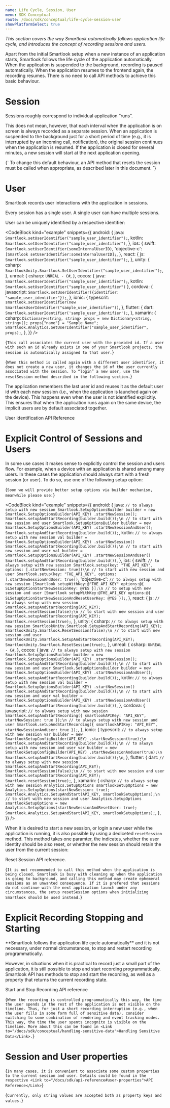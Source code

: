 ```yaml
---
name: Life Cycle, Session, User
menu: SDK Conceptual
route: /docs/sdk/conceptual/life-cycle-session-user
showPlatformSelect: true
---
```



<Title>Life Cycle, Session, User</Title>

*This section covers the way Smartlook automatically follows application life cycle, and introduces the concept of recording sessions and users.*

Apart from the initial Smartlook setup when a new instance of an application starts, Smartlook follows the life cycle of the application automatically. When the application is suspended to the background, recording is paused automatically. When the application resumes to the frontend again, the recording resumes. There is no need to call API methods to achieve this basic behaviour.

# Session
Sessions roughly correspond to individual application “runs”.

This does not mean, however, that each interval when the application is on screen is always recorded as a separate session. When an application is suspended to the background just for a short period of time (e.g., it is interrupted by an incoming call, notification), the original session continues when the application is resumed. If the application is closed for several minutes, a new session will start at the next application opening.

<TextBlock kind="important">
{`
To change this default behaviour, an API method that resets the session must be called when appropriate, as described later in this document.
`}
</TextBlock>

# User

Smartlook records user interactions with the application in sessions.

Every session has a single user. A single user can have multiple sessions.

User can be uniquely identified by a respective identifier:

<CodeBlock kind="example"
  snippets={{
    android: {
      java: `
Smartlook.setUserIdentifier("sample_user_identifier");
      `,
    kotlin: `
Smartlook.setUserIdentifier("sample_user_identifier")
      `,
    },
    ios: {
      swift: `
Smartlook.setUserIdentifier(someInternalUserID)
      `,
      'objective-c': `
[Smartlook setUserIdentifier:someInternalUserID];
      `,
    },
    react: {
      js: `
Smartlook.setUserIdentifier("sample_user_identifier");
`,
    },
    unity: {
      csharp: `
SmartlookUnity.Smartlook.SetUserIdentifier("sample_user_identifier");
`,
    },
    unreal: {
      csharp: `
UNREAL - C#
      `,
    },
    cocos: {
      java: `
Smartlook.setUserIdentifier("sample_user_identifier");
      `,
      kotlin: `
Smartlook.setUserIdentifier("sample_user_identifier")
      `
   },
   cordova: {
      javascript: `
Smartlook.setUserIdentifier({identifier: "sample_user_identifier"});
    `,
    },
    ionic: {
      typescrit: `
smartlook.setUserIdentifier(new SmartlookUserIdentifier("sample_user_identifier"))
      `,
    },
   flutter: {
      dart: `
Smartlook.setUserIdentifier('sample_user_identifier');
   `,
   },
xamarin: {
      csharp: `
Dictionary<string, string> props = new Dictionary<string, string>();
props["name"] = "Sample Name";
Smartlook.Analytics.SetUserIdentifier("sample_user_identifier", props);
      `,
    },
  }}
/>


<TextBlock kind="note">{`
This call associates the current user with the provided id. If a user with such an id already exists in one of your Smartlook projects, the session is automatically assigned to that user.
`}</TextBlock>


<TextBlock kind="important">{`
When this method is called again with a different user identifier, it does not create a new user, it changes the id of the user currently associated with the session. To “login” a new user, use the resetSession method described in the following section.
`}</TextBlock>

The application remembers the last user id and reuses it as the default user id with each new session (i.e., when the application is launched again on the device). This happens even when the user is not identified explicitly. This ensures that when the application runs again on the same device, the implicit users are by default associated together.

<Link to="/docs/sdk/api-reference#user-identification">User identification API Reference</Link>


# Explicit Control of Sessions and Users

In some use cases it makes sense to explicitly control the session and users flow. For example, when a device with an application is shared among many users. In these cases the application should always start with a fresh session (or user). To do so, use one of the following setup option:

<TextBlock visibleOn="react,flutter,unity">{`
Soon we will provide better setup options via builder mechanism, meanwhile please use:
`}</TextBlock>

<CodeBlock kind="example"
  snippets={{
    android: {
      java: `
// to always setup with new session
Smartlook.SetupOptionsBuilder builder = new Smartlook.SetupOptionsBuilder(API_KEY)
        .startNewSession();
Smartlook.setupAndStartRecording(builder.build());\n
// to start with new session and user
Smartlook.SetupOptionsBuilder builder = new Smartlook.SetupOptionsBuilder(API_KEY)
        .startNewSessionAndUser();
Smartlook.setupAndStartRecording(builder.build());
      `,
    kotlin: `
// to always setup with new session
val builder = Smartlook.SetupOptionsBuilder(API_KEY)
        .startNewSession()
Smartlook.setupAndStartRecording(builder.build());\n
// to start with new session and user
val builder = Smartlook.SetupOptionsBuilder(API_KEY)
        .startNewSessionAndUser()
Smartlook.setupAndStartRecording(builder.build())
      `,
    },
    ios: {
      swift: `
// to always setup with new session
Smartlook.setup(key: "THE_API_KEY",
                options: [.startNewSession: true])\\n
// to start with new session and user
Smartlook.setup(key: "THE_API_KEY",
                options: [.startNewSessionAndUser: true])
      `,
      'objective-c': `
// to always setup with new session
[Smartlook setupWithKey:@"THE_API_KEY"
                options:@{
                     SLSetupOptionStartNewSessionKey: @YES
                }];\n
// to setup with new session and user
[Smartlook setupWithKey:@THE_API_KEY
                options:@{
                     SLSetupOptionStartNewSessionAndResetUserKey: @YES
                }];
      `,
    },
    react: {
      js: `
// to always setup with new session
Smartlook.setupAndStartRecording(API_KEY);
Smartlook.resetSession(false);\n
// to start with new session and user
Smartlook.setupAndStartRecording(API_KEY);
Smartlook.resetSession(true);
`,
    },
    unity: {
      csharp: `
// to always setup with new session
SmartlookUnity.Smartlook.SetupAndStartRecording(API_KEY);
SmartlookUnity.Smartlook.ResetSession(false);\n
// to start with new session and user
SmartlookUnity.Smartlook.SetupAndStartRecording(API_KEY);
SmartlookUnity.Smartlook.ResetSession(true);
`,
    },
    unreal: {
      csharp: `
UNREAL - C#
      `,
    },
    cocos: {
      java: `
// to always setup with new session
Smartlook.SetupOptionsBuilder builder = new Smartlook.SetupOptionsBuilder(API_KEY)
        .startNewSession();
Smartlook.setupAndStartRecording(builder.build());\n
// to start with new session and user
Smartlook.SetupOptionsBuilder builder = new Smartlook.SetupOptionsBuilder(API_KEY)
        .startNewSessionAndUser();
Smartlook.setupAndStartRecording(builder.build());
      `,
    kotlin: `
// to always setup with new session
val builder = Smartlook.SetupOptionsBuilder(API_KEY)
        .startNewSession()
Smartlook.setupAndStartRecording(builder.build());\n
// to start with new session and user
val builder = Smartlook.SetupOptionsBuilder(API_KEY)
        .startNewSessionAndUser()
Smartlook.setupAndStartRecording(builder.build())
      `,
   },
   cordova: {
      javascript: `
// to always setup with new session
Smartlook.setupAndStartRecording({
  smartlookAPIKey: "API_KEY",
  startNewSession: true
});\n
// to always setup with new session and user
Smartlook.setupAndStartRecording({
  smartlookAPIKey: "API_KEY",
  startNewSessionAndUser: true
});
    `,
    },
    ionic: {
      typescrit: `
// to always setup with new session
var builder = new SmartlookSetupConfigBuilder(API_KEY)
        .startNewSession(true);\n
Smartlook.setupAndStartRecording(builder.build());\n
// to always setup with new session and user
var builder = new SmartlookSetupConfigBuilder(API_KEY)
        .startNewSessionAnduser(true);\n
Smartlook.setupAndStartRecording(builder.build());\n
      `,
    },
   flutter: {
      dart: `
// to always setup with new session
Smartlook.setupAndStartRecording(API_KEY);
Smartlook.resetSession(false);\n
// to start with new session and user
Smartlook.setupAndStartRecording(API_KEY);
Smartlook.resetSession(true);
   `,
   },
xamarin: {
      csharp: `
// to always setup with new session
Analytics.SetupOptions smartlookSetupOptions = new Analytics.SetupOptions(startNewSession: true); 
Smartlook.Analytics.SetupAndStart(API_KEY, smartlookSetupOptions);\n
// to start with new session and user
Analytics.SetupOptions smartlookSetupOptions = new Analytics.SetupOptions(startNewSessionAndResetUser: true);
Smartlook.Analytics.SetupAndStart(API_KEY, smartlookSetupOptions);
      `,
    },
  }}
/>


When it is desired to start a new session, or login a new user while the application is running, it is also possible by using a dediceted `resetSession` method. This method takes one paramter, the indicates, whether the user identity should be also reset, or whether the new session should retain the user from the current session:

<Link to="/docs/sdk/api-reference#reset-session">Reset Session API reference</Link>.

<TextBlock kind="important">{`
It is not recommended to call this method when the application is being closed. Smartlook is busy with cleaning up when the application is going to background, and calling this method may create ephemeral sessions as an unwanted consequence. If it is prefered that sessions do not continue with the next application launch under any circumstances, the setup resetSession options when initializing Smartlook should be used instead.
`}</TextBlock>

# Explicit Recording Stopping and Starting

<TextBlock kind="important">
**Smartlook follows the application life cycle automatically** and it is not necessary, under normal circumstances, to stop and restart recording programmatically.
</TextBlock>

However, in situations when it is practical to record just a small part of the application, it is still possible to stop and start recording programmatically. Smartlook API has methods to stop and start the recording, as well as a property that returns the current recording state.

<Link to="/docs/sdk/api-reference#start-and-stop-recording">Start and Stop Recording API reference</Link>

<TextBlock kind="note">{`
When the recording is controlled programmatically this way, the time the user spends in the rest of the application is not visible on the timeline. Thus, for just a short recording interruption (e.g., when the user fills in some form full of sensitive data), consider switching to some combination of rendering and event tracking modes. This way, the time the user spents incognito is visible on the timeline. More about this can be found in <Link to="/docs/sdk/conceptual/handling-sensitive-data">Handling Sensitive Data</Link>.
`}</TextBlock>

# Session and User properties

<TextBlock>{`
In many cases, it is convenient to associate some custom properties to the current session and user. Details could be found in the respective <Link to="/docs/sdk/api-reference#user-properties">API Reference</Link>
`}</TextBlock>

<TextBlock kind="note">{`
Currently, only string values are accepted both as property keys and values.
`}</TextBlock>
